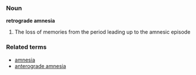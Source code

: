 ===Noun===

'''retrograde amnesia'''

#The loss of memories from the period leading up to the amnesic episode

===Related terms===
*[[amnesia]]
*[[anterograde amnesia]]
